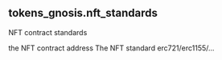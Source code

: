 ## tokens_gnosis.nft_standards 
NFT contract standards


<ParamField path="contract_address">
the NFT contract address
</ParamField>
<ParamField path="standard">
The NFT standard erc721/erc1155/...
</ParamField>

